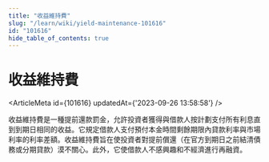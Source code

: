 ```yaml
---
title: "收益維持費"
slug: "/learn/wiki/yield-maintenance-101616"
id: "101616"
hide_table_of_contents: true
---
```



# 收益維持費

<ArticleMeta id={101616} updatedAt={'2023-09-26 13:58:58'} />
<div className='border-solid border-b border-t-0 my-4 border-[var(--ifm-color-gray-300)]' />

收益維持費是一種提前還款罰金，允許投資者獲得與借款人按計劃支付所有利息直到到期日相同的收益。它規定借款人支付預付本金時間剩餘期限內貸款利率與市場利率的利率差額。收益維持費旨在使投資者對提前償還（在官方到期日之前結清債務或分期貸款）漠不關心。此外，它使借款人不感興趣和不經濟進行再融資。
